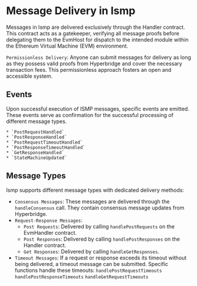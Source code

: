 # Message Delivery in Ismp
Messages in Ismp are delivered exclusively through the Handler contract. This contract acts as a gatekeeper, verifying all message proofs before delegating them to the EvmHost for dispatch to the intended module within the Ethereum Virtual Machine (EVM) environment.

`Permissionless Delivery`: Anyone can submit messages for delivery as long as they possess valid proofs from Hyperbridge and cover the necessary transaction fees. This permissionless approach fosters an open and accessible system.

## Events 

Upon successful execution of ISMP messages, specific events are emitted. These events serve as confirmation for the successful processing of different message types.  

    * `PostRequestHandled`
    * `PostResponseHandled`
    * `PostRequestTimeoutHandled`
    * `PostResponseTimeoutHandled`
    * `GetResponseHandled`
    * `StateMachineUpdated`

## Message Types
Ismp supports different message types with dedicated delivery methods:

* `Consensus Messages`: These messages are delivered through the `handleConsensus` call. They contain consensus message updates from Hyperbridge.  
* `Request-Response Messages`:
    * `Post Requests`: Delivered by calling `handlePostRequests` on the EvmHandler contract.
    * `Post Responses`: Delivered by calling `handlePostResponses` on the Handler contract.
    * `Get Responses`: Delivered by calling `handleGetResponses`.
* `Timeout Messages`: If a request or response exceeds its timeout without being delivered, a timeout message can be submitted. Specific functions handle these timeouts:
    `handlePostRequestTimeouts`
    `handlePostResponseTimeouts`
    `handleGetRequestTimeouts`